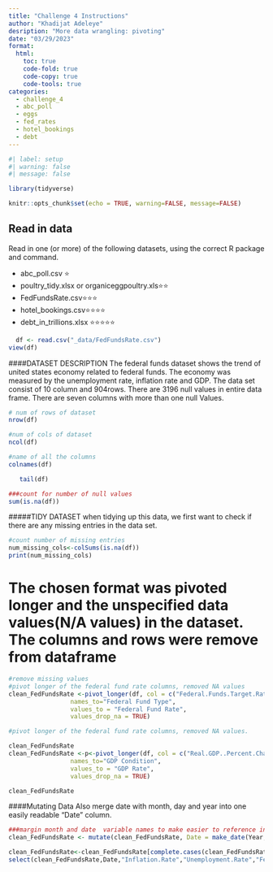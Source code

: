 ```yaml
---
title: "Challenge 4 Instructions"
author: "Khadijat Adeleye"
desription: "More data wrangling: pivoting"
date: "03/29/2023"
format:
  html:
    toc: true
    code-fold: true
    code-copy: true
    code-tools: true
categories:
  - challenge_4
  - abc_poll
  - eggs
  - fed_rates
  - hotel_bookings
  - debt
---
```


```r
#| label: setup
#| warning: false
#| message: false

library(tidyverse)

knitr::opts_chunk$set(echo = TRUE, warning=FALSE, message=FALSE)
```

## Read in data

Read in one (or more) of the following datasets, using the correct R package and command.

-   abc_poll.csv ⭐
-   poultry_tidy.xlsx or organiceggpoultry.xls⭐⭐
-   FedFundsRate.csv⭐⭐⭐
-   hotel_bookings.csv⭐⭐⭐⭐
-   debt_in_trillions.xlsx ⭐⭐⭐⭐⭐


```r
  df <- read.csv("_data/FedFundsRate.csv")
view(df)
```
####DATASET DESCRIPTION
The federal funds dataset shows  the trend of united states economy related to federal funds. The economy was measured by the unemployment rate, inflation rate and GDP. The data set consist of 10 column and 904rows. There are 3196 null values in entire data frame. There are seven columns with more than one null Values.
```r
# num of rows of dataset
nrow(df)
```

```r
#num of cols of dataset
ncol(df)
```
```r
#name of all the columns
colnames(df)
```
```r
   tail(df)
```

```r
###count for number of null values
sum(is.na(df))
```
#####TIDY DATASET
when tidying up this data, we first want to check if there are any missing entries in the data set.

```r
#count number of missing entries 
num_missing_cols<-colSums(is.na(df))
print(num_missing_cols)
```

# The chosen format  was pivoted longer and the  unspecified data values(N/A values) in the dataset. The columns  and rows were remove from dataframe
```r
#remove missing values
#pivot longer of the federal fund rate columns, removed NA values
clean_FedFundsRate <-pivot_longer(df, col = c("Federal.Funds.Target.Rate" , "Federal.Funds.Lower.Target" , "Effective.Federal.Funds.Rate"),
                 names_to="Federal Fund Type",
                 values_to = "Federal Fund Rate",
                 values_drop_na = TRUE)
```
```r
#pivot longer of the federal fund rate columns, removed NA values. 

clean_FedFundsRate
clean_FedFundsRate <-p<-pivot_longer(df, col = c("Real.GDP..Percent.Change.", "Unemployment.Rate", "Inflation.Rate"),
                 names_to="GDP Condition",
                 values_to = "GDP Rate",
                 values_drop_na = TRUE)

clean_FedFundsRate
```

####Mutating Data
Also merge date with month, day and year into one easily readable “Date” column. 
```r
###margin month and date  variable names to make easier to reference in code
clean_FedFundsRate <- mutate(clean_FedFundsRate, Date = make_date(Year, Month, Day))
```


```r
clean_FedFundsRate<-clean_FedFundsRate[complete.cases(clean_FedFundsRate$"Inflation.Rate"),]
select(clean_FedFundsRate,Date,"Inflation.Rate","Unemployment.Rate","Federal Fund Rate","Real.GDP..Percent.Change.","Federal Fund Type")
```



